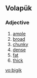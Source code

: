 ==Volapük==

===Adjective===
{{infl|vo|adjective}}

#[[ample]] 
#[[broad]] 
#[[chunky]] 
#[[dense]] 
#[[fat]] 
#[[thick]]

[[vo:bigik]]